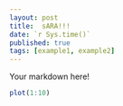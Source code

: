 ```yaml
---
layout: post
title:  sARA!!!
date: `r Sys.time()`
published: true
tags: [example1, example2]
---
```


Your markdown here!

```r
plot(1:10)
```
